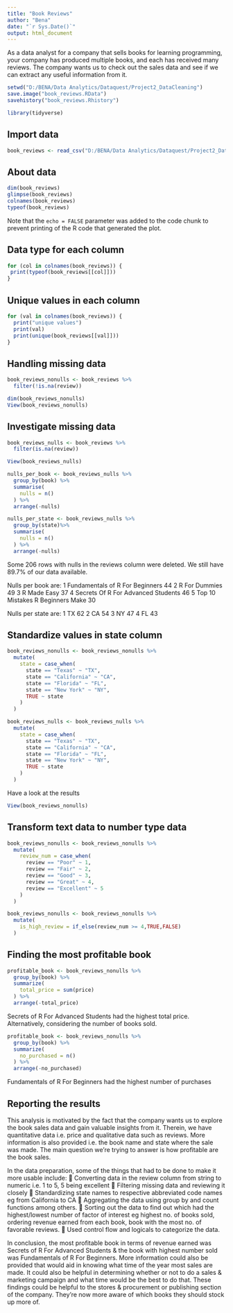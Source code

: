 ```yaml
---
title: "Book Reviews"
author: "Bena"
date: "`r Sys.Date()`"
output: html_document
---
```


As a data analyst for a company that sells books for learning programming, your company has produced multiple books, and each has received many reviews. The company wants us to check out the sales data and see if we can extract any useful information from it. 


```r
setwd("D:/BENA/Data Analytics/Dataquest/Project2_DataCleaning")
save.image("book_reviews.RData")
savehistory("book_reviews.Rhistory")

library(tidyverse)
```

## Import data

```r
book_reviews <- read_csv("D:/BENA/Data Analytics/Dataquest/Project2_DataCleaning/book_reviews.csv")
```

## About data

```r
dim(book_reviews)
glimpse(book_reviews)
colnames(book_reviews)
typeof(book_reviews)
```

Note that the `echo = FALSE` parameter was added to the code chunk to prevent printing of the R code that generated the plot.

## Data type for each column

```r
for (col in colnames(book_reviews)) {
 print(typeof(book_reviews[[col]]))
}
```

## Unique values in each column

```r
for (val in colnames(book_reviews)) {
  print("unique values")
  print(val)
  print(unique(book_reviews[[val]]))
}
```

## Handling missing data

```r
book_reviews_nonulls <- book_reviews %>%
  filter(!is.na(review))

dim(book_reviews_nonulls)
View(book_reviews_nonulls)
```

## Investigate missing data

```r
book_reviews_nulls <- book_reviews %>%
  filter(is.na(review))

View(book_reviews_nulls)

nulls_per_book <- book_reviews_nulls %>%
  group_by(book) %>%
  summarise(
    nulls = n()
  ) %>%
  arrange(-nulls)

nulls_per_state <- book_reviews_nulls %>%
  group_by(state)%>%
  summarise(
    nulls = n()
  ) %>%
  arrange(-nulls)
```

Some 206 rows with nulls in the reviews column were deleted. We still have 89.7% of our data available.

Nulls per book are:
1 Fundamentals of R For Beginners    44
2 R For Dummies                      49
3 R Made Easy                        37
4 Secrets Of R For Advanced Students 46
5 Top 10 Mistakes R Beginners Make   30

Nulls per state are:
1 TX 62
2 CA 54
3 NY 47
4 FL 43

## Standardize values in state column

```r
book_reviews_nonulls <- book_reviews_nonulls %>%
  mutate(
    state = case_when(
      state == "Texas" ~ "TX",
      state == "California" ~ "CA",
      state == "Florida" ~ "FL",
      state == "New York" ~ "NY",
      TRUE ~ state
    )
  )

book_reviews_nulls <- book_reviews_nulls %>%
  mutate(
    state = case_when(
      state == "Texas" ~ "TX",
      state == "California" ~ "CA",
      state == "Florida" ~ "FL",
      state == "New York" ~ "NY",
      TRUE ~ state
    )
  )
```

Have a look at the results

```r
View(book_reviews_nonulls)
```

## Transform text data to number type data

```r
book_reviews_nonulls <- book_reviews_nonulls %>%
  mutate(
    review_num = case_when(
      review == "Poor" ~ 1,
      review == "Fair" ~ 2,
      review == "Good" ~ 3,
      review == "Great" ~ 4,
      review == "Excellent" ~ 5
    )
  )

book_reviews_nonulls <- book_reviews_nonulls %>%
  mutate(
    is_high_review = if_else(review_num >= 4,TRUE,FALSE) 
  )
```

## Finding the most profitable book

```r
profitable_book <- book_reviews_nonulls %>%
  group_by(book) %>%
  summarize(
    total_price = sum(price)
  ) %>%
  arrange(-total_price)
```

Secrets of R For Advanced Students had the highest total price. 
Alternatively, considering the number of books sold.

```r
profitable_book <- book_reviews_nonulls %>%
  group_by(book) %>%
  summarize(
    no_purchased = n()
  ) %>%
  arrange(-no_purchased)
```

Fundamentals of R For Beginners had the highest number of purchases


## Reporting the results

This analysis is motivated by the fact that the company wants us to explore the book sales data and gain valuable insights from it. Therein, we have quantitative data i.e. price and qualitative data such as reviews. More information is also provided i.e. the book name and state where the sale was made. The main question we’re trying to answer is how profitable are the book sales.

In the data preparation, some of the things that had to be done to make it more usable include:
	Converting data in the review column from string to numeric i.e. 1 to 5, 5 being excellent
	Filtering missing data and reviewing it closely
	Standardizing state names to respective abbreviated code names eg from California to CA
	Aggregating the data using group by and count functions among others.
	Sorting out the data to find out which had the highest/lowest number of factor of interest eg highest no. of books sold, ordering revenue earned from each book, book with the most no. of favorable reviews.
	Used control flow and logicals to categorize the data.

In conclusion, the most profitable book in terms of revenue earned was Secrets of R For Advanced Students & the book with highest number sold was Fundamentals of R For Beginners.
More information could also be provided that would aid in knowing what time of the year most sales are made. It could also be helpful in determining whether or not to do a sales & marketing campaign and what time would be the best to do that.
These findings could be helpful to the stores & procurement or publishing section of the company. They’re now more aware of which books they should stock up more of. 
